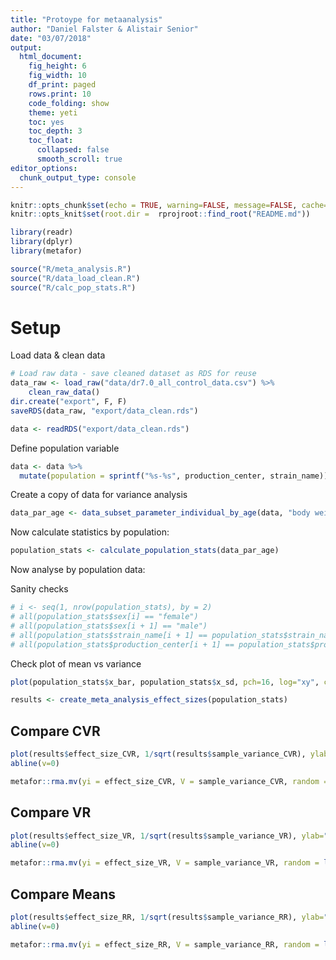 ```yaml
---
title: "Protoype for metaanalysis"
author: "Daniel Falster & Alistair Senior"
date: "03/07/2018"
output: 
  html_document:
    fig_height: 6
    fig_width: 10
    df_print: paged
    rows.print: 10
    code_folding: show
    theme: yeti
    toc: yes
    toc_depth: 3
    toc_float:
      collapsed: false
      smooth_scroll: true
editor_options: 
  chunk_output_type: console
---
```


```r
knitr::opts_chunk$set(echo = TRUE, warning=FALSE, message=FALSE, cache=FALSE)
knitr::opts_knit$set(root.dir =  rprojroot::find_root("README.md"))
```

```r
library(readr)
library(dplyr)
library(metafor)

source("R/meta_analysis.R")
source("R/data_load_clean.R")
source("R/calc_pop_stats.R")
```

# Setup 


Load data & clean data

```r
# Load raw data - save cleaned dataset as RDS for reuse
data_raw <- load_raw("data/dr7.0_all_control_data.csv") %>%
    clean_raw_data()
dir.create("export", F, F)
saveRDS(data_raw, "export/data_clean.rds")
```

```r
data <- readRDS("export/data_clean.rds")
```

Define population variable
```r
data <- data %>%
  mutate(population = sprintf("%s-%s", production_center, strain_name))
```

Create a copy of data for variance analysis
```r
data_par_age <- data_subset_parameter_individual_by_age(data, "body weight", age_min = 98, age_center = 100)
```

Now calculate statistics by population:

```r
population_stats <- calculate_population_stats(data_par_age)
```

Now analyse by population data:


Sanity checks

```r
# i <- seq(1, nrow(population_stats), by = 2)
# all(population_stats$sex[i] == "female")
# all(population_stats$sex[i + 1] == "male")
# all(population_stats$strain_name[i + 1] == population_stats$strain_name[i])
# all(population_stats$production_center[i + 1] == population_stats$production_center[i])
```
Check plot of mean vs variance

```r
plot(population_stats$x_bar, population_stats$x_sd, pch=16, log="xy", col = as.factor(population_stats$sex))
```

```r
results <- create_meta_analysis_effect_sizes(population_stats)
```

## Compare CVR

```r
plot(results$effect_size_CVR, 1/sqrt(results$sample_variance_CVR), ylab="sample precision", xlab="effect size", pch=16, xlim=c(-0.7, 0.7), col=as.factor(results$production_center))
abline(v=0)
```

```r
metafor::rma.mv(yi = effect_size_CVR, V = sample_variance_CVR, random = list(~1| strain_name, ~1|production_center, ~1|err), data = results)
```

## Compare VR

```r
plot(results$effect_size_VR, 1/sqrt(results$sample_variance_VR), ylab="sample precision", xlab="effect size", pch=16, xlim=c(-0.8, 0.8), col=as.factor(results$production_center))
abline(v=0)
```

```r
metafor::rma.mv(yi = effect_size_VR, V = sample_variance_VR, random = list(~1| strain_name, ~1|production_center, ~1|err), data = results)
```


## Compare Means

```r
plot(results$effect_size_RR, 1/sqrt(results$sample_variance_RR), ylab="sample precision", xlab="effect size", pch=16, xlim=c(-0.5, 0.5), col=as.factor(results$production_center))
abline(v=0)
```

```r
metafor::rma.mv(yi = effect_size_RR, V = sample_variance_RR, random = list(~1| strain_name, ~1|production_center, ~1|err), data = results)
```

